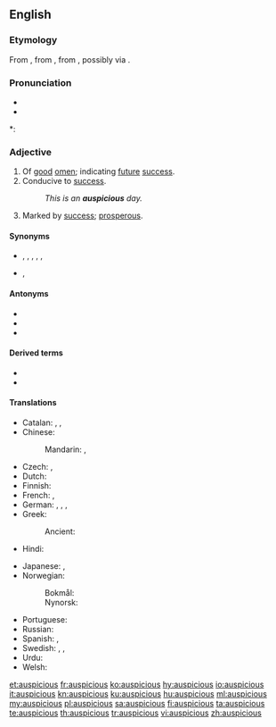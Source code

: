 ==English==

===Etymology===
From {{suffix|auspice|ious|lang=en}}, from {{etyl|la|en}} {{m|la|auspicium||[[augury]]}}, from {{etyl|la|en}} {{m|la|auspex||[[augur]]}}, possibly via {{etyl|fr|en}}.

===Pronunciation===
* {{IPA|/ɔˈspɪʃəs/|lang=en}}
* {{audio|en-us-auspicious.ogg|Audio (US)|lang=en}}

*: {{rhymes|ɪʃəs|lang=en}}

===Adjective===
{{en-adj}}

# Of [[good]] [[omen]]; indicating [[future]] [[success]].
# Conducive to [[success]].
#: ''This is an '''auspicious''' day.''
# Marked by [[success]]; [[prosperous]].

====Synonyms====
* {{sense|conducive to success}} {{l|en|favourable}}, {{l|en|favorable}}, {{l|en|promising}}, {{l|en|propitious}}, {{l|en|fortunate}}, {{l|en|lucky}}
* {{sense|marked by success}} {{l|en|lucky}}, {{l|en|fortunate}}

====Antonyms====
* {{l|en|disastrous}}
* {{l|en|ruinous}}
* {{l|en|inauspicious}}

====Derived terms====
* {{l|en|auspiciously}}
* {{l|en|auspiciousness}}

====Translations====
{{trans-top|indicating future success}}
* Catalan: {{t|ca|propici|m}}, {{t|ca|propícia|f}}, {{t+|ca|favorable|m|f}}
* Chinese:
*: Mandarin: {{t+|cmn|吉利|tr=jílì|sc=Hani}}, {{t+|cmn|吉祥|tr=jíxiáng|sc=Hani}}
* Czech: {{t|cs|slibný|m}}, {{t+|cs|nadějný|m}}
* Dutch: {{t+|nl|gunstig}}
* Finnish: {{t+|fi|lupaava}}
* French: {{t+|fr|propice}}, {{t+|fr|faste}}
* German: {{t+|de|günstig}}, {{t|de|vielversprechend}}, {{t+|de|verheißungsvoll}}, {{t|de|glückverheißend}}
* Greek:
*: Ancient: {{t|grc|αἴσιος|sc=polytonic}}
* Hindi: {{t|hi|शुभ|tr=śubh|sc=Deva}}
{{trans-mid}}
* Japanese: {{t|ja|めでたい|tr=medetai}}, {{t|ja|喜ばしい|tr=yorokobashii}}
* Norwegian:
*: Bokmål: {{t|nb|gunstig}}
*: Nynorsk: {{t|nn|gunstig}}
* Portuguese: {{t+|pt|promissor}}
* Russian: {{t+|ru|благоприя́тный}}
* Spanish: {{t+|es|prometedor}}, {{t+|es|propicio}}
* Swedish: {{t+|sv|lovande}}, {{t|sv|lyckobådande}}, {{t+|sv|gynnsam}}
* Urdu: {{t|ur|شبھ|tr=śubh|sc=ur-Arab}}
* Welsh: {{t|cy|ffafrol}}
{{trans-bottom}}

[[et:auspicious]]
[[fr:auspicious]]
[[ko:auspicious]]
[[hy:auspicious]]
[[io:auspicious]]
[[it:auspicious]]
[[kn:auspicious]]
[[ku:auspicious]]
[[hu:auspicious]]
[[ml:auspicious]]
[[my:auspicious]]
[[pl:auspicious]]
[[sa:auspicious]]
[[fi:auspicious]]
[[ta:auspicious]]
[[te:auspicious]]
[[th:auspicious]]
[[tr:auspicious]]
[[vi:auspicious]]
[[zh:auspicious]]